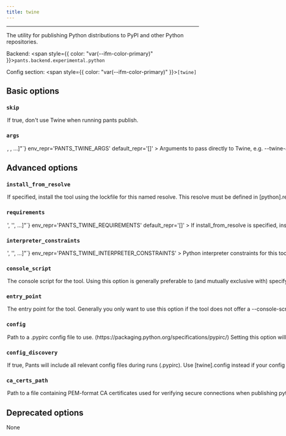 ```yaml
---
title: twine
---
```



---

The utility for publishing Python distributions to PyPI and other Python repositories.

Backend: <span style={{ color: "var(--ifm-color-primary)" }}>`pants.backend.experimental.python`</span>

Config section: <span style={{ color: "var(--ifm-color-primary)" }}>`[twine]`</span>

## Basic options

<span className={styles.options}>

### `skip`

<Option
  cli_repr='--[no-]twine-skip'
  env_repr='PANTS_TWINE_SKIP'
  default_repr='False'
>
  

If true, don't use Twine when running `pants publish`.

</Option>


### `args`

<Option
  cli_repr={`--twine-args="[<shell_str>, <shell_str>, ...]"`}
  env_repr='PANTS_TWINE_ARGS'
  default_repr='[]'
>
  

Arguments to pass directly to Twine, e.g. `--twine-args='--skip-existing'`.

</Option>


## Advanced options

### `install_from_resolve`

<Option
  cli_repr='--twine-install-from-resolve=<str>'
  env_repr='PANTS_TWINE_INSTALL_FROM_RESOLVE'
  default_repr='None'
>
  

If specified, install the tool using the lockfile for this named resolve.

This resolve must be defined in `[python].resolves`, as described in [Third-party dependencies](doc\:python-third-party-dependencies#user-lockfiles).

The resolve's entire lockfile will be installed, unless specific requirements are listed via the `requirements` option, in which case only those requirements will be installed. This is useful if you don't want to invalidate the tool's outputs when the resolve incurs changes to unrelated requirements.

If unspecified, and the `lockfile` option is unset, the tool will be installed using the default lockfile shipped with Pants.

If unspecified, and the `lockfile` option is set, the tool will use the custom `twine` "tool lockfile" generated from the `version` and `extra_requirements` options. But note that this mechanism is deprecated.

</Option>


### `requirements`

<Option
  cli_repr={`--twine-requirements="['<str>', '<str>', ...]"`}
  env_repr='PANTS_TWINE_REQUIREMENTS'
  default_repr='[]'
>
  

If `install_from_resolve` is specified, install these requirements, at the versions provided by the specified resolve's lockfile.

Values can be pip-style requirements (e.g., `tool` or `tool==1.2.3` or `tool>=1.2.3`), or addresses of `python_requirement` targets (or targets that generate or depend on `python_requirement` targets).

The lockfile will be validated against the requirements - if a lockfile doesn't provide the requirement (at a suitable version, if the requirement specifies version constraints) Pants will error.

If unspecified, install the entire lockfile.

</Option>


### `interpreter_constraints`

<Option
  cli_repr={`--twine-interpreter-constraints="['<str>', '<str>', ...]"`}
  env_repr='PANTS_TWINE_INTERPRETER_CONSTRAINTS'
>
  

Python interpreter constraints for this tool.

</Option>


### `console_script`

<Option
  cli_repr='--twine-console-script=<str>'
  env_repr='PANTS_TWINE_CONSOLE_SCRIPT'
  default_repr='twine'
>
  

The console script for the tool. Using this option is generally preferable to (and mutually exclusive with) specifying an `--entry-point` since console script names have a higher expectation of staying stable across releases of the tool. Usually, you will not want to change this from the default.

</Option>


### `entry_point`

<Option
  cli_repr='--twine-entry-point=<str>'
  env_repr='PANTS_TWINE_ENTRY_POINT'
  default_repr='None'
>
  

The entry point for the tool. Generally you only want to use this option if the tool does not offer a `--console-script` (which this option is mutually exclusive with). Usually, you will not want to change this from the default.

</Option>


### `config`

<Option
  cli_repr='--twine-config=<file_option>'
  env_repr='PANTS_TWINE_CONFIG'
  default_repr='None'
>
  

Path to a .pypirc config file to use. (https\://packaging.python.org/specifications/pypirc/)

Setting this option will disable `[twine].config_discovery`. Use this option if the config is located in a non-standard location.

</Option>


### `config_discovery`

<Option
  cli_repr='--[no-]twine-config-discovery'
  env_repr='PANTS_TWINE_CONFIG_DISCOVERY'
  default_repr='True'
>
  

If true, Pants will include all relevant config files during runs (`.pypirc`).

Use `[twine].config` instead if your config is in a non-standard location.

</Option>


### `ca_certs_path`

<Option
  cli_repr='--twine-ca-certs-path=<str>'
  env_repr='PANTS_TWINE_CA_CERTS_PATH'
  default_repr='<inherit>'
>
  

Path to a file containing PEM-format CA certificates used for verifying secure connections when publishing python distributions.

Uses the value from `[GLOBAL].ca_certs_path` by default. Set to `"\<none>"` to not use any certificates.

Even when using the `docker_environment` and `remote_environment` targets, this path will be read from the local host, and those certs will be used in the environment.

This option cannot be overridden via environment targets, so if you need a different value than what the rest of your organization is using, override the value via an environment variable, CLI argument, or `.pants.rc` file. See [Options](doc\:options).

</Option>


## Deprecated options

None

</span>